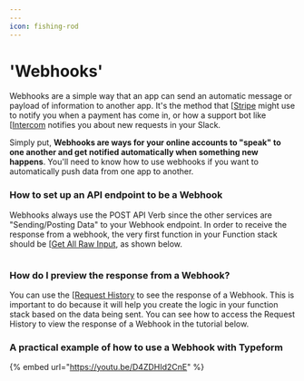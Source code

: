```yaml
---
---
icon: fishing-rod
---
```


# 'Webhooks'

Webhooks are a simple way that an app can send an automatic message or payload of information to another app. It's the method that [[Stripe](https://stripe.com/) might use to notify you when a payment has come in, or how a support bot like [[Intercom](https://www.intercom.com/) notifies you about new requests in your Slack.

Simply put, **Webhooks are ways for your online accounts to "speak" to one another and get notified automatically when something new happens**. You'll need to know how to use webhooks if you want to automatically push data from one app to another.

### How to set up an API endpoint to be a Webhook

Webhooks always use the POST API Verb since the other services are "Sending/Posting Data" to your Webhook endpoint. In order to receive the response from a webhook,  the very first function in your Function stack should be [[Get All Raw Input](../the-function-stack/functions/utility-functions.md#get-all-raw-input), as shown below.

<figure><img src="..//assets/image (1) (1).png" alt=""><figcaption></figcaption></figure>

### How do I preview the response from a Webhook?

You can use the [[Request History](../maintenance-monitoring-and-logging/request-history.mdx) to see the response of a Webhook. This is important to do because it will help you create the logic in your function stack based on the data being sent. You can see how to access the Request History to view the response of a Webhook in the tutorial below.

### A practical example of how to use a Webhook with Typeform

{% embed url="https://youtu.be/D4ZDHId2CnE" %}